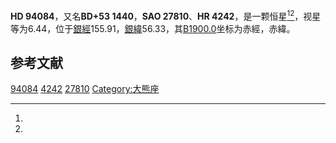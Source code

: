 {{Starbox begin
| name = HD 94084
}}
{{Starbox observe
| epoch = [[J2000.0|J2000.0]]
| constell = {{星座名待查}}<ref name=SIMBAD>{{cite web
 | url=http://simbad.u-strasbg.fr/simbad/sim-id?Ident=HR+4242
 | title =Pulsating variable Star
 | publisher=Centre de Données astronomiques de Strasbourg
 | work=SIMBAD
 | accessdate=2012-07-13}}</ref><ref name=DATA>{{cite web
 | url=http://vizier.u-strasbg.fr/viz-bin/VizieR-5?-out.add=.&-source=5050&-corr=PK=HR&-out.max=9999&HR=4242
 | title=VizieR Detailed Page
 | accessdate=2012-07-13
 | archive-date=2016-03-05
 | archive-url=https://web.archive.org/web/20160305050217/http://vizier.u-strasbg.fr/viz-bin/VizieR-5?-out.add=.&-source=5050&-corr=PK=HR&-out.max=9999&HR=4242
 | dead-url=no
 }}</ref>
| 星官 = 
| ra = {{RA|10|52|31.9}}<ref name=SIMBAD /><ref name=DATA />
| dec = {{DEC|+52|30|13}}<ref name=SIMBAD /><ref name=DATA />
| appmag_v = 6.44<ref name=SIMBAD /><ref name=DATA />
}}
{{Starbox character
| class = K2III<ref name=SIMBAD /><ref name=DATA />
| b-v = 1.11<ref name=SIMBAD /><ref name=DATA />
| u-b = 1.01<ref name=SIMBAD /><ref name=DATA />
| r-i = 0.53<ref name=SIMBAD /><ref name=DATA />
| variable = 
}}
{{Starbox astrometry
| radial_v = 1.01
| prop_mo_ra = -3
| parallax = 
| p_error = 
}}
{{Starbox catalog
| names =BD+53 1440，[[SAO星表|SAO]] 27810，[[HD星表|HD]] 94084，[[HR星表|HR]] 4242}}
{{Starbox reference |Simbad=HR+4242}}
{{Starbox end}}

'''HD 94084'''，又名'''BD+53 1440'''，'''SAO 27810'''、'''HR 4242'''，是一颗恒星<ref name=SIMBAD /><ref name=DATA />，视星等为6.44，位于[[銀道座標系|銀經]]155.91，[[銀道座標系|銀緯]]56.33，其[[B1900.0|B1900.0]]坐标为赤經{{RA|10|46|32.1}}，赤緯{{DEC|+53|56.33|8}}。

== 参考文献 ==
{{reflist}}
{{大熊座}}
{{star-stub}}

[[Category:HD和HDE天體|94084]]
[[Category:HR天體|4242]]
[[Category:SAO天體|27810]]
[[Category:大熊座|Category:大熊座]]
